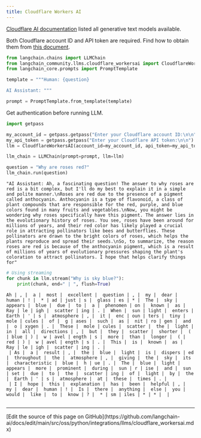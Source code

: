 ```yaml
---
title: Cloudflare Workers AI
---
```


[Cloudflare AI documentation](https://developers.cloudflare.com/workers-ai/models/) listed all generative text models available.

Both Cloudflare account ID and API token are required. Find how to obtain them from [this document](https://developers.cloudflare.com/workers-ai/get-started/rest-api/).

```python
from langchain.chains import LLMChain
from langchain_community.llms.cloudflare_workersai import CloudflareWorkersAI
from langchain_core.prompts import PromptTemplate

template = """Human: {question}

AI Assistant: """

prompt = PromptTemplate.from_template(template)
```

Get authentication before running LLM.

```python
import getpass

my_account_id = getpass.getpass("Enter your Cloudflare account ID:\n\n")
my_api_token = getpass.getpass("Enter your Cloudflare API token:\n\n")
llm = CloudflareWorkersAI(account_id=my_account_id, api_token=my_api_token)
```

```python
llm_chain = LLMChain(prompt=prompt, llm=llm)

question = "Why are roses red?"
llm_chain.run(question)
```

```output
"AI Assistant: Ah, a fascinating question! The answer to why roses are red is a bit complex, but I'll do my best to explain it in a simple and polite manner.\nRoses are red due to the presence of a pigment called anthocyanin. Anthocyanin is a type of flavonoid, a class of plant compounds that are responsible for the red, purple, and blue colors found in many fruits and vegetables.\nNow, you might be wondering why roses specifically have this pigment. The answer lies in the evolutionary history of roses. You see, roses have been around for millions of years, and their red color has likely played a crucial role in attracting pollinators like bees and butterflies. These pollinators are drawn to the bright colors of roses, which helps the plants reproduce and spread their seeds.\nSo, to summarize, the reason roses are red is because of the anthocyanin pigment, which is a result of millions of years of evolutionary pressures shaping the plant's coloration to attract pollinators. I hope that helps clarify things for"
```

```python
# Using streaming
for chunk in llm.stream("Why is sky blue?"):
    print(chunk, end=" | ", flush=True)
```

```output
Ah | , |  a |  most |  excellent |  question | , |  my |  dear |  human | ! |  * | ad | just | s |  glass | es | * |  The |  sky |  appears |  blue |  due |  to |  a |  phenomen | on |  known |  as |  Ray | le | igh |  scatter | ing | . |  When |  sun | light |  enters |  Earth | ' | s |  atmosphere | , |  it |  enc | oun | ters |  tiny |  mole | cules |  of |  g | ases |  such |  as |  nit | ro | gen |  and |  o | xygen | . |  These |  mole | cules |  scatter |  the |  light |  in |  all |  directions | , |  but |  they |  scatter |  shorter |  ( | blue | ) |  w | avel | ength | s |  more |  than |  longer |  ( | red | ) |  w | avel | ength | s | . |  This |  is |  known |  as |  Ray | le | igh |  scatter | ing | . |
 | As |  a |  result | , |  the |  blue |  light |  is |  dispers | ed |  throughout |  the |  atmosphere | , |  giving |  the |  sky |  its |  characteristic |  blue |  h | ue | . |  The |  blue |  light |  appears |  more |  prominent |  during |  sun | r | ise |  and |  sun | set |  due |  to |  the |  scatter | ing |  of |  light |  by |  the |  Earth | ' | s |  atmosphere |  at |  these |  times | . |
 | I |  hope |  this |  explanation |  has |  been |  helpful | , |  my |  dear |  human | ! |  Is |  there |  anything |  else |  you |  would |  like |  to |  know | ? |  * | sm | iles | * | * |  |
```

```python

```

---

<Callout icon="pen-to-square" iconType="regular">
  [Edit the source of this page on GitHub](https://github.com/langchain-ai/docs/edit/main/src/oss/python/integrations/llms/cloudflare_workersai.mdx)
</Callout>
